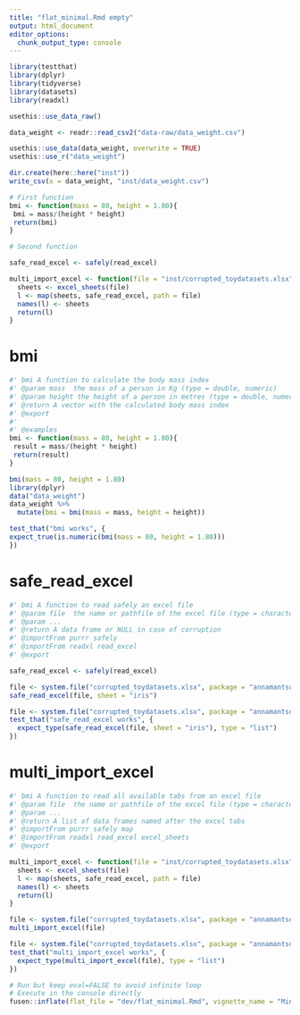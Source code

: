```yaml
---
title: "flat_minimal.Rmd empty"
output: html_document
editor_options: 
  chunk_output_type: console
---
```


```r
library(testthat)
library(dplyr)
library(tidyverse)
library(datasets)
library(readxl)

usethis::use_data_raw()

data_weight <- readr::read_csv2("data-raw/data_weight.csv")

usethis::use_data(data_weight, overwrite = TRUE)
usethis::use_r("data_weight")

dir.create(here::here("inst"))
write_csv(x = data_weight, "inst/data_weight.csv")

# First function
bmi <- function(mass = 80, height = 1.80){
 bmi = mass/(height * height)
 return(bmi)
}

# Second function

safe_read_excel <- safely(read_excel)

multi_import_excel <- function(file = "inst/corrupted_toydatasets.xlsx"){
  sheets <- excel_sheets(file)
  l <- map(sheets, safe_read_excel, path = file)
  names(l) <- sheets
  return(l)
}

```

<!--
 You need to run the 'description' chunk in the '0-dev_history.Rmd' file before continuing your code there.
-->

# bmi

```r
#' bmi A function to calculate the body mass index 
#' @param mass  the mass of a person in Kg (type = double, numeric)
#' @param height the height of a person in metres (type = double, numeric)
#' @return A vector with the calculated body mass index
#' @export
#'
#' @examples
bmi <- function(mass = 80, height = 1.80){
 result = mass/(height * height)
 return(result)
}

```

```r
bmi(mass = 80, height = 1.80)
library(dplyr)
data("data_weight")
data_weight %>%
  mutate(bmi = bmi(mass = mass, height = height))
```

```r
test_that("bmi works", {
expect_true(is.numeric(bmi(mass = 80, height = 1.80)))
})
```


# safe_read_excel
```r
#' bmi A function to read safely an excel file 
#' @param file  the name or pathfile of the excel file (type = character)
#' @param ...
#' @return A data frame or NULL in case of corruption
#' @importFrom purrr safely
#' @importFrom readxl read_excel 
#' @export

safe_read_excel <- safely(read_excel) 

```

```r
file <- system.file("corrupted_toydatasets.xlsx", package = "annamantsoki")
safe_read_excel(file, sheet = "iris")
```

```r
file <- system.file("corrupted_toydatasets.xlsx", package = "annamantsoki")
test_that("safe_read_excel works", {
  expect_type(safe_read_excel(file, sheet = "iris"), type = "list")
})
```



# multi_import_excel

```r
#' bmi A function to read all available tabs from an excel file 
#' @param file  the name or pathfile of the excel file (type = character)
#' @param ...
#' @return A list of data frames named after the excel tabs
#' @importFrom purrr safely map
#' @importFrom readxl read_excel excel_sheets
#' @export

multi_import_excel <- function(file = "inst/corrupted_toydatasets.xlsx"){
  sheets <- excel_sheets(file)
  l <- map(sheets, safe_read_excel, path = file)
  names(l) <- sheets
  return(l)
}

```

```r
file <- system.file("corrupted_toydatasets.xlsx", package = "annamantsoki")
multi_import_excel(file)

```

```r
file <- system.file("corrupted_toydatasets.xlsx", package = "annamantsoki")
test_that("multi_import_excel works", {
  expect_type(multi_import_excel(file), type = "list")
})
```



```r
# Run but keep eval=FALSE to avoid infinite loop
# Execute in the console directly
fusen::inflate(flat_file = "dev/flat_minimal.Rmd", vignette_name = "Minimal")
```
